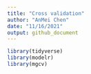 ```yaml
---
title: "Cross validation"
author: "AnMei Chen"
date: "11/16/2021"
output: github_document
---
```


```r
library(tidyverse)
library(modelr)
library(mgcv)

```


